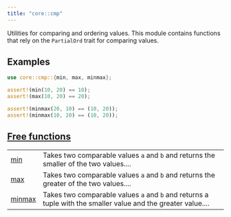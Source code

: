 ```yaml
---
title: "core::cmp"
---
```



Utilities for comparing and ordering values.
This module contains functions that rely on the `PartialOrd` trait for comparing values.
## Examples

```rust
use core::cmp::{min, max, minmax};

assert!(min(10, 20) == 10);
assert!(max(10, 20) == 20);

assert!(minmax(20, 10) == (10, 20));
assert!(minmax(10, 20) == (10, 20));
```



## [Free functions](./core-cmp-free_functions)

| | |
|:---|:---|
| [min](./core-cmp-min) | Takes two comparable values `a`  and `b`  and returns the smaller of the two values.... |
| [max](./core-cmp-max) | Takes two comparable values `a`  and `b`  and returns the greater of the two values.... |
| [minmax](./core-cmp-minmax) | Takes two comparable values `a`  and `b`  and returns a tuple with the smaller value and the greater value.... |
